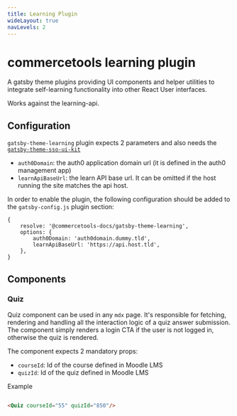 ```yaml
---
title: Learning Plugin
wideLayout: true
navLevels: 2
---
```


# commercetools learning plugin

A gatsby theme plugins providing UI components and helper utilities to integrate self-learning functionality
into other React User interfaces.

Works against the learning-api.

## Configuration

`gatsby-theme-learning` plugin expects 2 parameters and also needs the [`gatsby-theme-sso-ui-kit`](../configuration/sso)

- `auth0Domain`: the auth0 application domain url (it is defined in the auth0 management app)
- `learnApiBaseUrl`: the learn API base url. It can be omitted if the host running the site matches the api host.

In order to enable the plugin, the following configuration should be added to the `gatsby-config.js` plugin section:

```
{
    resolve: '@commercetools-docs/gatsby-theme-learning',
    options: {
        auth0Domain: 'auth0domain.dummy.tld',
        learnApiBaseUrl: 'https://api.host.tld',
    },
}
```

## Components

### Quiz

Quiz component can be used in any `mdx` page. It's responsible for fetching, rendering and handling all the interaction logic of a quiz answer submission.
The component simply renders a login CTA if the user is not logged in, otherwise the quiz is rendered.

The component expects 2 mandatory props:

- `courseId`: Id of the course defined in Moodle LMS
- `quizId`: Id of the quiz defined in Moodle LMS

Example

<SideBySide>

```md title="you write:" secondaryTheme

<Quiz courseId="55" quizId="850"/>

```

<Quiz courseId="55" quizId="850"/>


</SideBySide>
